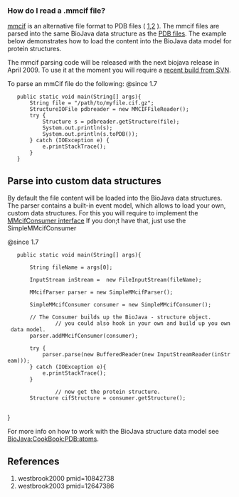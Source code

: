 === How do I read a .mmcif file? ===

[http://ndbserver.rutgers.edu/mmcif/index.html mmcif] is an alternative file format to PDB files ( [[#westbrook2000|1]],[[#westbrook2003|2]] ).
The mmcif files are parsed into the same BioJava data structure as the [[BioJava:CookBook:PDB:read|PDB files]]. The example below demonstrates how to load the content into the BioJava data model for protein structures. 

The mmcif parsing code will be released with the next biojava release in April 2009. To use it at the moment you will require a [[Autobuild_events|recent build from SVN]].

To parse an mmCif file do the following:
<java>
@since 1.7
	public static void main(String[] args){
		String file = "/path/to/myfile.cif.gz";
		StructureIOFile pdbreader = new MMCIFFileReader();
		try {
			Structure s = pdbreader.getStructure(file);
			System.out.println(s);
			System.out.println(s.toPDB());
		} catch (IOException e) {
			e.printStackTrace();
		}
	}
</java>

== Parse into custom data structures ==

By default the file content will be loaded into the BioJava data structures. The parser contains a built-in event model, which allows to load  your own, custom data structures.  For this you will require to implement the [http://www.spice-3d.org/public-files/javadoc/biojava/org/biojava/bio/structure/io/mmcif/MMcifConsumer.html MMcifConsumer interface] If you don;t have that, just use the SimpleMMcifConsumer

<java>
@since 1.7
	public static void main(String[] args){

		String fileName = args[0];
 		
		InputStream inStream =  new FileInputStream(fileName);
		
		MMcifParser parser = new SimpleMMcifParser();

		SimpleMMcifConsumer consumer = new SimpleMMcifConsumer();

		// The Consumer builds up the BioJava - structure object.
                // you could also hook in your own and build up you own data model.          
		parser.addMMcifConsumer(consumer);

		try {
			parser.parse(new BufferedReader(new InputStreamReader(inStream)));
		} catch (IOException e){
			e.printStackTrace();
		}

                // now get the protein structure.
		Structure cifStructure = consumer.getStructure();
                      
}

</java>

For more info on how to work with the BioJava structure data model see [[BioJava:CookBook:PDB:atoms]].

== References ==
<biblio>
#westbrook2000 pmid=10842738
#westbrook2003 pmid=12647386
</biblio>